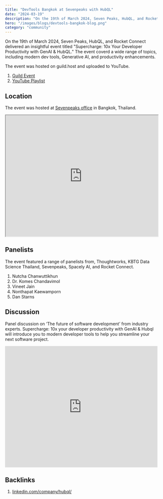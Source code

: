 ```yaml
---
title: "DevTools Bangkok at Sevenpeaks with HubQL"
date: "2024-03-19"
description: "On the 19th of March 2024, Seven Peaks, HubQL, and Rocket Connect delivered an insightful event titled 'Supercharge: 10x Your Developer Productivity with GenAI & HubQL.'"
hero: "/images/blogs/devtools-bangkok-blog.png"
category: "community"
---
```


On the 19th of March 2024, Seven Peaks, HubQL, and Rocket Connect delivered an insightful event titled "Supercharge: 10x Your Developer Productivity with GenAI & HubQL." The event coverd a wide range of topics, including modern dev tools, Generative AI, and productivity enhancements.

The event was hosted on guild.host and uploaded to YouTube.

1. [Guild Event](https://guild.host/events/supercharge-10x-your-ogvp35)
2. [YouTube Playlist](https://www.youtube.com/watch?v=RCoEUh7WLo0&list=PLEc2HP9XFBY17DrWjMsKaDY8ErAQvgp7J&pp=iAQB)

## Location

The event was hosted at [Sevenpeaks office](https://maps.app.goo.gl/LXfs6rS6XSb1WyCx9) in Bangkok, Thailand.

<iframe width="100%" height="400" src="https://www.google.com/maps/embed?pb=!1m18!1m12!1m3!1d3875.954522609199!2d100.55627687508968!3d13.721203186667474!2m3!1f0!2f0!3f0!3m2!1i1024!2i768!4f13.1!3m3!1m2!1s0x30e29edcf8a9dcf5%3A0xcf0d1a437c55d078!2sSeven%20Peaks%20Software%20(Thailand)!5e0!3m2!1sen!2suk!4v1717632236670!5m2!1sen!2suk"  allowfullscreen="" loading="lazy" referrerpolicy="no-referrer-when-downgrade"></iframe>

## Panelists

The event featured a range of panelists from, Thoughtworks, KBTG Data Science Thailand, Sevenpeaks, Spacely AI, and Rocket Connect.

1. Nutcha Chanwuttikhun
2. Dr. Komes Chandavimol
3. Vineet Jain
4. Nonthapat Kaewamporn
5. Dan Starns

## Discussion

Panel discussion on ‘The future of software development’ from industry experts. Supercharge: 10x your developer productivity with GenAI & Hubql will introduce you to modern developer tools to help you streamline your next software project.

<iframe width="100%" height="400" src="https://www.youtube.com/embed/1Qfi1qpzR9w?list=PLEc2HP9XFBY17DrWjMsKaDY8ErAQvgp7J" title="Panel Discussion on The Future of Software Collaboration" frameborder="0" allow="accelerometer; autoplay; clipboard-write; encrypted-media; gyroscope; picture-in-picture; web-share" referrerpolicy="strict-origin-when-cross-origin" allowfullscreen></iframe>

## Backlinks

1. [linkedin.com/company/hubql/](https://www.linkedin.com/posts/hubql_our-event-supercharge-10x-your-developer-activity-7175376506590826496-Rejg?utm_source=share&utm_medium=member_desktop)